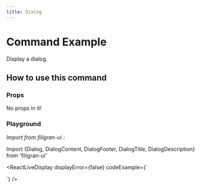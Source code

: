 ```yaml
---
title: Dialog
---
```


# Command Example

Display a dialog.

<Dialog>
  <DialogTrigger asChild>
    <Button>Show dialog</Button>
  </DialogTrigger>
  <DialogContent>
    <DialogHeader>
      <DialogTitle>Dialog title</DialogTitle>
      <DialogDescription>
            Dialog description
      </DialogDescription>
    </DialogHeader>
    <div>
        This is the content.
    </div>
    <DialogFooter>
      This is in the footer. Put anything here!
    </DialogFooter>
  </DialogContent>
</Dialog>

## How to use this command
### Props

No props in it!

### Playground

*Import from filigran-ui :*

Import \{Dialog, DialogContent, DialogFooter, DialogTitle, DialogDescription\} from 'filigran-ui'

<ReactLiveDisplay
    displayError={false}
    codeExample={`<Dialog>
  <DialogTrigger asChild>
    <Button>Show dialog</Button>
  </DialogTrigger>
  <DialogContent>
    <DialogHeader>
      <DialogTitle>Dialog title</DialogTitle>
      <DialogDescription>
            Dialog description
      </DialogDescription>
    </DialogHeader>
    <div>
        This is the content.
    </div>
    <DialogFooter>
      This is in the footer. Put anything here!
    </DialogFooter>
  </DialogContent>
</Dialog>`} />